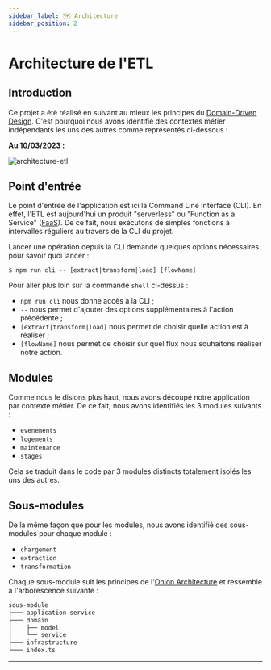 ```yaml
---
sidebar_label: 🗺️ Architecture
sidebar_position: 2
---
```


# Architecture de l'ETL

## Introduction

Ce projet a été réalisé en suivant au mieux les principes du [Domain-Driven Design](https://alexsoyes.com/ddd-domain-driven-design/).
C'est pourquoi nous avons identifié des contextes métier indépendants les uns des autres comme représentés ci-dessous :

**Au 10/03/2023 :**

![architecture-etl](./assets/big-picture-etl.png)

## Point d'entrée

Le point d'entrée de l'application est ici la Command Line Interface (CLI). En effet, l'ETL est aujourd'hui un produit
"serverless" ou "Function as a Service" ([FaaS](https://www.redhat.com/en/topics/cloud-native-apps/what-is-faas)). De ce
 fait, nous exécutons de simples fonctions à intervalles réguliers au travers de la CLI du projet.

Lancer une opération depuis la CLI demande quelques options nécessaires pour savoir quoi lancer :

```shell
$ npm run cli -- [extract|transform|load] [flowName]
```

Pour aller plus loin sur la commande `shell` ci-dessus :
- `npm run cli` nous donne accès à la CLI ;
- `--` nous permet d'ajouter des options supplémentaires à l'action précédente ;
- `[extract|transform|load]` nous permet de choisir quelle action est à réaliser ;
- `[flowName]` nous permet de choisir sur quel flux nous souhaitons réaliser notre action.

## Modules

Comme nous le disions plus haut, nous avons découpé notre application par contexte métier. De ce fait, nous avons
identifiés les 3 modules suivants :
- `evenements`
- `logements`
- `maintenance`
- `stages`

Cela se traduit dans le code par 3 modules distincts totalement isolés les uns des autres.

## Sous-modules

De la même façon que pour les modules, nous avons identifié des sous-modules pour chaque module :
- `chargement`
- `extraction`
- `transformation`

Chaque sous-module suit les principes de l'[Onion Architecture](https://medium.com/expedia-group-tech/onion-architecture-deed8a554423)
et ressemble à l'arborescence suivante :

```markdown
sous-module
├─── application-service
├─── domain
│    ├── model
│    └── service
├─── infrastructure
└─── index.ts
```

---
